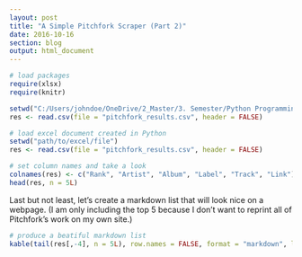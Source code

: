 ```yaml
---
layout: post
title: "A Simple Pitchfork Scraper (Part 2)"
date: 2016-10-16
section: blog
output: html_document
---
```



```r
# load packages
require(xlsx)
require(knitr)
```

```r
setwd("C:/Users/johndoe/OneDrive/2_Master/3. Semester/Python Programming/iPython Notebooks")
res <- read.csv(file = "pitchfork_results.csv", header = FALSE)
```

```r
# load excel document created in Python
setwd("path/to/excel/file")
res <- read.csv(file = "pitchfork_results.csv", header = FALSE)
```

```r
# set column names and take a look
colnames(res) <- c("Rank", "Artist", "Album", "Label", "Track", "Link")
head(res, n = 5L)
```

Last but not least, let's create a markdown list that will look nice on a webpage. (I am only including the top 5 because I don't want to reprint all of Pitchfork's work on my own site.)

```r
# produce a beatiful markdown list
kable(tail(res[,-4], n = 5L), row.names = FALSE, format = "markdown", longtable = TRUE)
```